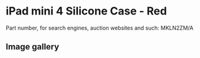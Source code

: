 
# iPad mini 4 Silicone Case - Red

Part number, for search engines, auction websites and such: MKLN2ZM/A

## Image gallery

<div style={{ width: "768px" }}>
  <GalleryComponent
    images={[
      {
        original: "/everysource/MKLN2.webp",
        thumbnail: "/everypreview/MKLN2.webp",
      },
      {
        original: "/everysource/MKLN2_AV1_GOLD.webp",
        thumbnail: "/everypreview/MKLN2_AV1_GOLD.webp",
      },
      {
        original: "/everysource/MKLN2_AV1_SILVER.webp",
        thumbnail: "/everypreview/MKLN2_AV1_SILVER.webp",
      },
      {
        original: "/everysource/MKLN2_AV1_SPACE_GRAY.webp",
        thumbnail: "/everypreview/MKLN2_AV1_SPACE_GRAY.webp",
      },
      {
        original: "/everysource/MKLN2_AV2.webp",
        thumbnail: "/everypreview/MKLN2_AV2.webp",
      },
      {
        original: "/everysource/MKLN2_AV3.webp",
        thumbnail: "/everypreview/MKLN2_AV3.webp",
      },
      {
        original: "/everysource/MKLN2_AV4.webp",
        thumbnail: "/everypreview/MKLN2_AV4.webp",
      }
    ]}
  />
</div>